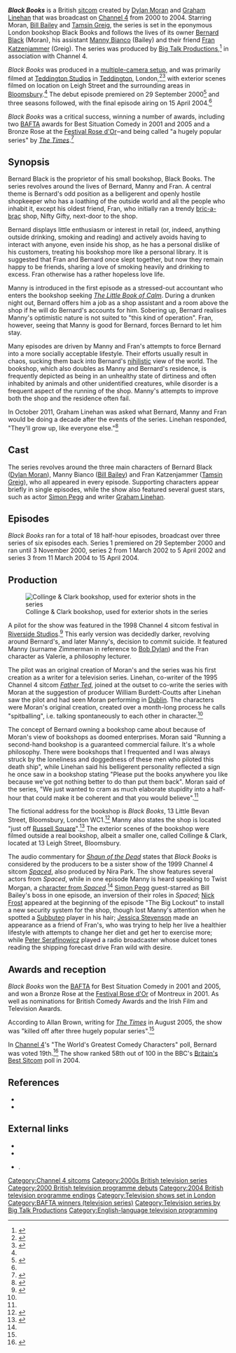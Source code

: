 {{More footnotes|date=October 2011}}
{{Infobox television
| bgcolour             = #000
| colour text          = #fff
| show_name            = Black Books
| image                = [[File:Black Books titles.jpg|250px]]
| caption              = Title screen featuring the front of Black Books.
| genre                = [[Situation comedy| Sitcom]]
| creator              = [[Dylan Moran]]<br>[[Graham Linehan]]
| writer               = Dylan Moran<br>Graham Linehan<br>[[Arthur Mathews (writer)|Arthur Mathews]]<br />[[Kevin Cecil]]<br />[[Andy Riley]]
| starring             = [[Dylan Moran]]<br>[[Bill Bailey]]<br>[[Tamsin Greig]]
| composer             = [[Jonathan Whitehead]]
| country              = United Kingdom
| language             = English
| num_series           = 3
| num_episodes         = 18
| list_episodes        = List of Black Books episodes
| executive_producer   = William Burdett-Coutts	
| producer             = [[Nira Park]]<br />Julian Meers
| co-producer          = Karen Beever
| editor               = Paul Machliss<br />Nick Ames
| location             = [[Teddington Studios]]<br />[[Teddington]], [[London]]<br />(primary location)<br />Leigh Street<br />[[Bloomsbury]], London
| camera               = [[Multiple-camera setup| Multiple]]
| runtime              = 25 minutes
| company              = [[Big Talk Productions|Big Talk]]
| distributor          = [[Channel 4|Channel 4 Sales]]
| channel              = [[Channel 4]]
| picture_format       = [[576p]] [[SDTV]]
| audio_format         = [[Dolby Digital|Dolby Digital Stereo]]
| first_aired          = {{Start date|df= y|2000|9|29}}
| last_aired           = {{End date|df= y|2004|4|15}}
| status               = Ended
| website              = http://www.channel4.com/programmes/black-books
| website_title        = Official website}}
'''''Black Books''''' is a British [[sitcom]] created by [[Dylan Moran]] and [[Graham Linehan]] that was broadcast on [[Channel 4]] from 2000 to 2004.  Starring Moran, [[Bill Bailey]] and [[Tamsin Greig]], the series is set in the eponymous London bookshop Black Books and follows the lives of its owner [[Bernard Black]] (Moran), his assistant [[Manny Bianco]] (Bailey) and their friend [[Fran Katzenjammer]] (Greig). The series was produced by [[Big Talk Productions]],<ref>{{cite web |url=http://www.bigtalkproductions.com/black-books/ |title= Black Books  | website=[[Big Talk Productions]] |accessdate=20 July 2013}}</ref> in association with Channel 4.

''Black Books'' was produced in a [[multiple-camera setup]], and was primarily filmed at [[Teddington Studios]] in [[Teddington]], London,<ref>{{cite web |url= http://www.nostairway.com/blog/how-teddington-studios-will-benefit-us-as-a-video-production-company |title=How Teddington Studios Will Benefit Us as a Video Production Company | date = 12 March 2012 |website= Nostairway Media |accessdate= 20 July 2013}}</ref><ref name= "IMDb">{{cite web | url = http://www.imdb.com/title/tt0262150/locations |title=''Black Books'' (TV Series 2000–2004) – Filming Locations |website= [[Internet Movie Database|IMDb]] |accessdate = 20 July 2013}}</ref> with exterior scenes filmed on location on Leigh Street and the surrounding areas in [[Bloomsbury]].<ref name="IMDb"/> The debut episode premiered on 29 September 2000<ref name="Digital Spy">{{cite web |url=http://www.digitalspy.com.au/british-tv/tubetalk/a349015/black-books-tube-talk-gold.html |title=<nowiki>'</nowiki>''Black Books''<nowiki>'</nowiki>: Tube Talk Gold – British TV Blog – Digital Spy |last=Jeffery |first=Morgan |date=5 November 2011 |website=[[Digital Spy]] |accessdate=20 July 2013}}</ref> and three seasons followed, with the final episode airing on 15 April 2004.<ref name="Digital Spy"/>

''Black Books'' was a critical success, winning a number of awards, including two [[British Academy Television Awards|BAFTA]] awards for Best Situation Comedy in 2001 and 2005 and a Bronze Rose at the [[Festival Rose d'Or]]‒and being called "a hugely popular series" by ''[[The Times]]''.<ref name="The Times">{{cite news |last=Brown |first=Allan |date=7 August 2005 |title=Droll Troll Who Puts the Odd in Couple |work=[[The Times]] |url=http://www.timesonline.co.uk/tol/news/uk/scotland/article551893.ece |archiveurl=http://www.webcitation.org/5oxcNvbH1 |archivedate=13 April 2010 |accessdate=20 July 2013}}</ref>

== Synopsis ==

Bernard Black is the proprietor of his small bookshop, Black Books. The series revolves around the lives of Bernard, Manny and Fran. A central theme is Bernard's odd position as a belligerent and openly hostile shopkeeper who has a loathing of the outside world and all the people who inhabit it, except his oldest friend, Fran, who initially ran a trendy [[bric-a-brac]] shop, Nifty Gifty, next-door to the shop.

Bernard displays little enthusiasm or interest in retail (or, indeed, anything outside drinking, smoking and reading) and actively avoids having to interact with anyone, even inside his shop, as he has a personal dislike of his customers, treating his bookshop more like a personal library. It is suggested that Fran and Bernard once slept together, but now they remain happy to be friends, sharing a love of smoking heavily and drinking to excess. Fran otherwise has a rather hopeless love life.

Manny is introduced in the first episode as a stressed-out accountant who enters the bookshop seeking ''[[Paul_Wilson_(meditation_teacher)#The_Little_Book_of_Calm|The Little Book of Calm]]''. During a drunken night out, Bernard offers him a job as a shop assistant and a room above the shop if he will do Bernard's accounts for him. Sobering up, Bernard realises Manny's optimistic nature is not suited to "this kind of operation". Fran, however, seeing that Manny is good for Bernard, forces Bernard to let him stay.

Many episodes are driven by Manny and Fran's attempts to force Bernard into a more socially acceptable lifestyle. Their efforts usually result in chaos, sucking them back into Bernard's [[nihilism|nihilistic]] view of the world. The bookshop, which also doubles as Manny and Bernard's residence, is frequently depicted as being in an unhealthy state of dirtiness and often inhabited by animals and other unidentified creatures, while disorder is a frequent aspect of the running of the shop. Manny's attempts to improve both the shop and the residence often fail.

In October 2011, Graham Linehan was asked what Bernard, Manny and Fran would be doing a decade after the events of the series. Linehan responded, "They'll grow up, like everyone else."<ref>{{cite web |url=http://www.reddit.com/r/IAmA/comments/lix9h/iama_man_named_graham_linehan_creator_of_the_it/ |title=IAmA Man Named Graham Linehan, Creator of ''The IT Crowd'' : IAmA |last=Linehan |first=Graham |authorlink=Graham Linehan |date=20 October 2011 |website=[[Reddit]] |accessdate=20 July 2013}}</ref>

== Cast ==
{{Main|Characters of Black Books}}

The series revolves around the three main characters of Bernard Black ([[Dylan Moran]]), Manny Bianco ([[Bill Bailey]]) and Fran Katzenjammer ([[Tamsin Greig]]), who all appeared in every episode. Supporting characters appear briefly in single episodes, while the show also featured several guest stars, such as actor [[Simon Pegg]] and writer [[Graham Linehan]].

== Episodes ==
{{Main|List of Black Books episodes}}

''Black Books'' ran for a total of 18 half-hour episodes, broadcast over three series of six episodes each. Series 1 premiered on 29 September 2000 and ran until 3 November 2000, series 2 from 1 March 2002 to 5 April 2002 and series 3 from 11 March 2004 to 15 April 2004.

== Production ==
[[Image:black-books-shop.jpg|thumb|right|Collinge & Clark bookshop, used for exterior shots in the series]]

A pilot for the show was featured in the 1998 Channel 4 sitcom festival in [[Riverside Studios]].<ref name="Ogle">{{cite news |last=Ogle |first=Tina |date=17 September 2000 |title=Here's the Odd Couple of Comedy |newspaper=[[The Observer]] |url=http://observer.guardian.co.uk/screen/story/0,,369285,00.html |archiveurl=http://www.webcitation.org/5oxcgpHNZ |archivedate=20 July 2013 |accessdate=20 July 2013}}</ref> This early version was decidedly darker, revolving around Bernard's, and later Manny's, decision to commit suicide. It featured Manny (surname Zimmerman in reference to [[Bob Dylan]]) <!-- as who --> and the Fran character as Valerie, a philosophy lecturer.

The pilot was an original creation of Moran's and the series was his first creation as a writer for a television series. Linehan, co-writer of the 1995 Channel 4 sitcom ''[[Father Ted]]'', joined at the outset to co-write the series with Moran at the suggestion of producer William Burdett-Coutts after Linehan saw the pilot and had seen Moran performing in [[Dublin]]. The characters were Moran's original creation, created over a month-long process he calls "spitballing", i.e. talking spontaneously to each other in character.<ref name="Ogle"/>

The concept of Bernard owning a bookshop came about because of Moran's view of bookshops as doomed enterprises. Moran said "Running a second-hand bookshop is a guaranteed commercial failure. It's a whole philosophy. There were bookshops that I frequented and I was always struck by the loneliness and doggedness of these men who piloted this death ship", while Linehan said his belligerent personality reflected a sign he once saw in a bookshop stating "Please put the books anywhere you like because we've got nothing better to do than put them back". Moran said of the series, "We just wanted to cram as much elaborate stupidity into a half-hour that could make it be coherent and that you would believe".<ref name="Ogle"/>

The fictional address for the bookshop is ''Black Books'', 13 Little Bevan Street, Bloomsbury, London WC1.<ref name=TravelWriter>{{cite episode |title=Travel Writer |airdate=8 April 2004 |season=3 |number=5}}</ref> Manny also states the shop is located "just off [[Russell Square]]".<ref name=HesLeavingHome>{{cite episode |title=He's Leaving Home |series=Black Books |network=Channel 4 |airdate=3 November 2000 |seriesno=1 |number=6}}</ref> The exterior scenes of the bookshop were filmed outside a real bookshop, albeit a smaller one, called Collinge & Clark, located at 13 Leigh Street, Bloomsbury.

The audio commentary for ''[[Shaun of the Dead]]'' states that ''Black Books'' is considered by the producers to be a sister show of the 1999 Channel 4 sitcom ''[[Spaced]]'', also produced by Nira Park. The show features several actors from ''Spaced'', while in one episode Manny is heard speaking to Twist Morgan, a [[List of characters in Spaced|character from ''Spaced'']].<ref name=HesLeavingHome/> [[Simon Pegg]] guest-starred as Bill Bailey's boss in one episode, an inversion of their roles in ''Spaced''; [[Nick Frost]] appeared at the beginning of the episode "The Big Lockout" to install a new security system for the shop, though lost Manny's attention when he spotted a [[Subbuteo]] player in his hair; [[Jessica Hynes|Jessica Stevenson]] made an appearance as a friend of Fran's, who was trying to help her live a healthier lifestyle with attempts to change her diet and get her to exercise more; while [[Peter Serafinowicz]] played a radio broadcaster whose dulcet tones reading the shipping forecast drive Fran wild with desire.

== Awards and reception ==
''Black Books'' won the [[British Academy of Film and Television Arts|BAFTA]] for Best Situation Comedy in 2001 and 2005, and won a Bronze Rose at the [[Rose d'Or|Festival Rose d'Or]] of Montreux in 2001. As well as nominations for British Comedy Awards and the Irish Film and Television Awards.

According to Allan Brown, writing for ''[[The Times]]'' in August 2005, the show was "killed off after three hugely popular series".<ref name="The Times"/>

In [[Channel 4]]'s "The World's Greatest Comedy Characters" poll, Bernard was voted 19th.<ref>{{cite web |url=http://www.listology.com/list/channel-4s-worlds-50-greatest-comedy-characters |title=Channel 4's "World's 50 Greatest Comedy Characters" |work=listology.com |accessdate=19 October 2011}}</ref> The show ranked 58th out of 100 in the BBC's [[Britain's Best Sitcom]] poll in 2004.

== References ==

{{reflist|2}}

*{{cite web
|title=Black Books - Graham Linehan
|url= http://www.channel4.com/community/showcards/B/Black_Books_-_Graham_Linehan.html
|publisher=Channel 4
|work=Channel4.com > Community > Chats
|date=13 October 2000
|accessdate=13 April 2010
}}
*{{cite web
|first=Mark
|last=Wright
|title=Unsung Heroes of Television: Bernard Black
|url=http://blogs.thestage.co.uk/tvtoday/2008/05/unsung-heroes-of-television-bernard-black/
|work=The Stage
|date=28 May 2008
|accessdate=13 April 2010}}

== External links ==
{{wikiquote}}

* {{Channel4.com|blackbooks|''Black Books''}}
* {{IMDb title|0262150}}
* {{Citation | url = http://maps.google.com/maps?f=q&source=s_q&hl=en&geocode=&q=Leigh+Street,+Bloomsbury&sll=37.0625,-95.677068&sspn=31.977057,79.013672&ie=UTF8&hq=Leigh+Street,+Bloomsbury&hnear=&radius=15000&t=h&layer=c&cbll=51.526593,-0.125015&panoid=6SLZCXqYgv5IARv3FYDlgw&cbp=12,126.89,,0,6.95&ll=51.526681,-0.124783&spn=0.092702,0.439453&z=12 | publisher = Google | title = Street view of filming location}}.

{{BAFTA TV Award for Best Situation Comedy 2000–2019}}
{{Graham Linehan}}

[[Category:Channel 4 sitcoms]]
[[Category:2000s British television series]]
[[Category:2000 British television programme debuts]]
[[Category:2004 British television programme endings]]

[[Category:Television shows set in London]]
[[Category:BAFTA winners (television series)]]
[[Category:Television series by Big Talk Productions]]
[[Category:English-language television programming]]